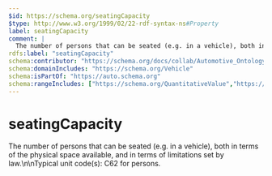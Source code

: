 ```yaml
---
$id: https://schema.org/seatingCapacity
$type: http://www.w3.org/1999/02/22-rdf-syntax-ns#Property
label: seatingCapacity
comment: |
  The number of persons that can be seated (e.g. in a vehicle), both in terms of the physical space available, and in terms of limitations set by law.\n\nTypical unit code(s): C62 for persons.
rdfs:label: "seatingCapacity"
schema:contributor: "https://schema.org/docs/collab/Automotive_Ontology_Working_Group"
schema:domainIncludes: "https://schema.org/Vehicle"
schema:isPartOf: "https://auto.schema.org"
schema:rangeIncludes: ["https://schema.org/QuantitativeValue","https://schema.org/Number"]
---
```


# seatingCapacity

The number of persons that can be seated (e.g. in a vehicle), both in terms of the physical space available, and in terms of limitations set by law.\n\nTypical unit code(s): C62 for persons.

